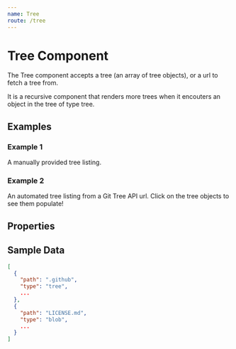 ```yaml
---
name: Tree
route: /tree
---
```



# Tree Component

The Tree component accepts a tree (an array of tree objects),
or a url to fetch a tree from.

It is a recursive component that renders more trees when it encouters
an object in the tree of type tree.

## Examples

### Example 1

A manually provided tree listing.

<Playground>
  <Tree
    selected
    tree={[
      {
        "path": ".github",
        "type": "tree",
        "tree": [
          {
            "path": "config",
            "type": "blob",
          },
        ]
      },
      {
        "path": "LICENSE.md",
        "type": "blob",
      }
    ]}
  />
</Playground>

### Example 2

An automated tree listing from a Git Tree API url. Click on the tree objects to see them populate!

<Playground>
  <Tree
    selected
    url="http://bg.door43.org/api/v1/repos/unfoldingWord/en_ta/git/trees/master"
  />
</Playground>

## Properties
<Props of={Tree} />


## Sample Data
```json
[
  {
    "path": ".github",
    "type": "tree",
    ...
  },
  {
    "path": "LICENSE.md",
    "type": "blob",
    ...
  }
]
```

